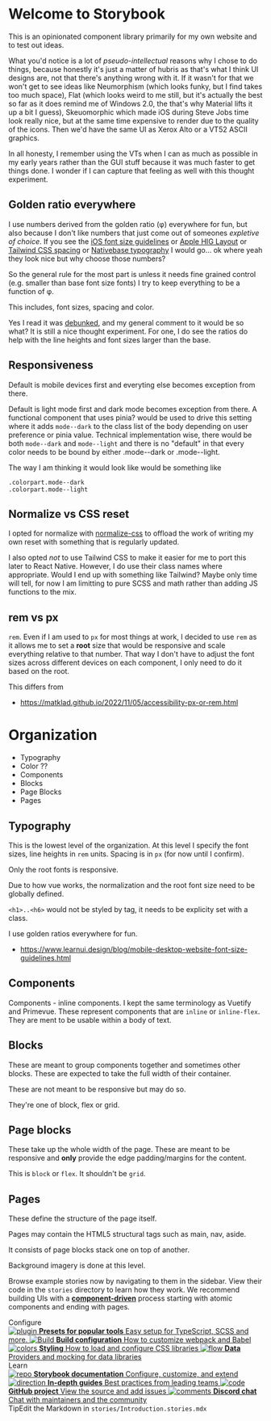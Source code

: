 
<Meta title="Example/Introduction" />

<style>
  {`
  `}
</style>

# Welcome to Storybook

This is an opinionated component library primarily for my own website and to test out ideas.

What you'd notice is a lot of _pseudo-intellectual_ reasons why I chose to do things, because honestly it's just a matter of hubris as that's what I think UI designs are, not that there's anything wrong with it. If it wasn't for that we won't get to see ideas like Neumorphism (which looks funky, but I find takes too much space), Flat (which looks weird to me still, but it's actually the best so far as it does remind me of Windows 2.0, the that's why Material lifts it up a bit I guess), Skeuomorphic which made iOS during Steve Jobs time look really nice, but at the same time expensive to render due to the quality of the icons. Then we'd have the same UI as Xerox Alto or a VT52 ASCII graphics.

In all honesty, I remember using the VTs when I can as much as possible in my early years rather than the GUI stuff because it was much faster to get things done. I wonder if I can capture that feeling as well with this thought experiment.

## Golden ratio everywhere

I use numbers derived from the golden ratio (φ) everywhere for fun, but also because I don't like numbers that just come out of someones _expletive of choice_. If you see the [iOS font size guidelines](https://www.learnui.design/blog/ios-font-size-guidelines.html) or [Apple HIG Layout](https://developer.apple.com/design/human-interface-guidelines/foundations/layout/) or [Tailwind CSS spacing](https://tailwindcss.com/docs/customizing-spacing#default-spacing-scale) or [Nativebase typography](https://docs.nativebase.io/default-theme#h2-typography) I would go... ok where yeah they look nice but why choose those numbers?

So the general rule for the most part is unless it needs fine grained control (e.g. smaller than base font size fonts) I try to keep everything to be a function of φ.

This includes, font sizes, spacing and color.

Yes I read it was [debunked](https://ux.stackexchange.com/questions/2536/why-does-the-golden-ratio-work-or-does-it), and my general comment to it would be so what? It is still a nice thought experiment. For one, I do see the ratios do help with the line heights and font sizes larger than the base.

## Responsiveness

Default is mobile devices first and everyting else becomes exception from there.

Default is light mode first and dark mode becomes exception from there. A functional component that uses pinia? would be used to drive this setting where it adds `mode--dark` to the class list of the body depending on user preference or pinia value. Technical implementation wise, there would be both `mode--dark` and `mode--light` and there is no "default" in that every color needs to be bound by either .mode--dark or .mode--light.

The way I am thinking it would look like would be something like

```
.colorpart.mode--dark
.colorpart.mode--light
```

## Normalize vs CSS reset

I opted for normalize with [normalize-css](http://necolas.github.io/normalize.css/) to offload the work of writing my own reset with something that is regularly updated.

I also opted _not_ to use Tailwind CSS to make it easier for me to port this later to React Native. However, I do use their class names where appropriate. Would I end up with something like Tailwind? Maybe only time will tell, for now I am limitting to pure SCSS and math rather than adding JS functions to the mix.

## rem vs px

`rem`. Even if I am used to `px` for most things at work, I decided to use `rem` as it allows me to set a **root** size that would be responsive and scale everything relative to that number. That way I don't have to adjust the font sizes across different devices on each component, I only need to do it based on the root.

This differs from

- https://matklad.github.io/2022/11/05/accessibility-px-or-rem.html

# Organization

- Typography
- Color ??
- Components
- Blocks
- Page Blocks
- Pages

## Typography

This is the lowest level of the organization. At this level I specify the font sizes, line heights in `rem` units. Spacing is in `px` (for now until I confirm).

Only the root fonts is responsive.

Due to how vue works, the normalization and the root font size need to be globally defined.

`<h1>..<h6>` would not be styled by tag, it needs to be explicity set with a class.

I use golden ratios everywhere for fun.

- https://www.learnui.design/blog/mobile-desktop-website-font-size-guidelines.html

## Components

Components - inline components. I kept the same terminology as Vuetify and Primevue. These represent components that are `inline` or `inline-flex`. They are ment to be usable within a body of text.

## Blocks

These are meant to group components together and sometimes other blocks. These are expected to take the full width of their container.

These are not meant to be responsive but may do so.

They're one of block, flex or grid.

## Page blocks

These take up the whole width of the page. These are meant to be responsive and **only** provide the edge padding/margins for the content.

This is `block` or `flex`. It shouldn't be `grid`.

## Pages

These define the structure of the page itself.

Pages may contain the HTML5 structural tags such as main, nav, aside.

It consists of page blocks stack one on top of another.

Background imagery is done at this level.

Browse example stories now by navigating to them in the sidebar.
View their code in the `stories` directory to learn how they work.
We recommend building UIs with a [**component-driven**](https://componentdriven.org) process starting with atomic components and ending with pages.

<div className="subheading">Configure</div>

<div className="link-list">
  <a
    className="link-item"
    href="https://storybook.js.org/docs/react/addons/addon-types"
    target="_blank"
  >
    <img src={Plugin} alt="plugin" />
    <span>
      <strong>Presets for popular tools</strong>
      Easy setup for TypeScript, SCSS and more.
    </span>
  </a>
  <a
    className="link-item"
    href="https://storybook.js.org/docs/react/configure/webpack"
    target="_blank"
  >
    <img src={StackAlt} alt="Build" />
    <span>
      <strong>Build configuration</strong>
      How to customize webpack and Babel
    </span>
  </a>
  <a
    className="link-item"
    href="https://storybook.js.org/docs/react/configure/styling-and-css"
    target="_blank"
  >
    <img src={Colors} alt="colors" />
    <span>
      <strong>Styling</strong>
      How to load and configure CSS libraries
    </span>
  </a>
  <a
    className="link-item"
    href="https://storybook.js.org/docs/react/get-started/setup#configure-storybook-for-your-stack"
    target="_blank"
  >
    <img src={Flow} alt="flow" />
    <span>
      <strong>Data</strong>
      Providers and mocking for data libraries
    </span>
  </a>
</div>

<div className="subheading">Learn</div>

<div className="link-list">
  <a className="link-item" href="https://storybook.js.org/docs" target="_blank">
    <img src={Repo} alt="repo" />
    <span>
      <strong>Storybook documentation</strong>
      Configure, customize, and extend
    </span>
  </a>
  <a className="link-item" href="https://storybook.js.org/tutorials/" target="_blank">
    <img src={Direction} alt="direction" />
    <span>
      <strong>In-depth guides</strong>
      Best practices from leading teams
    </span>
  </a>
  <a className="link-item" href="https://github.com/storybookjs/storybook" target="_blank">
    <img src={Code} alt="code" />
    <span>
      <strong>GitHub project</strong>
      View the source and add issues
    </span>
  </a>
  <a className="link-item" href="https://discord.gg/storybook" target="_blank">
    <img src={Comments} alt="comments" />
    <span>
      <strong>Discord chat</strong>
      Chat with maintainers and the community
    </span>
  </a>
</div>

<div className="tip-wrapper">
  <span className="tip">Tip</span>Edit the Markdown in <code>stories/Introduction.stories.mdx</code>
</div>

